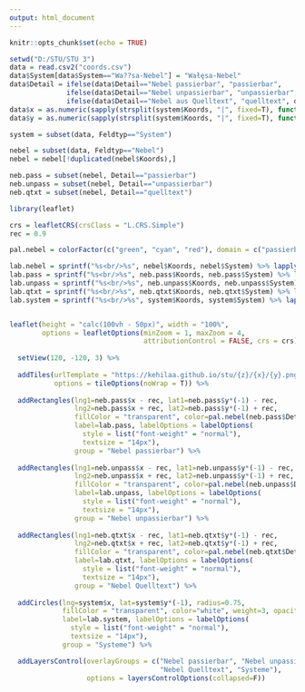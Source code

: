 ---
output: html_document
---

<style>
.main-container {
  width: 100%;
  max-width: unset;
  }
</style>


```{r setup, include=FALSE}
knitr::opts_chunk$set(echo = TRUE)
```

```{r load data, include=FALSE}
setwd("D:/STU/STU 3")
data = read.csv2("coords.csv")
data$System[data$System=="Wa??sa-Nebel"] = "Wałęsa-Nebel"
data$Detail = ifelse(data$Detail=="Nebel passierbar", "passierbar", 
              ifelse(data$Detail=="Nebel unpassierbar", "unpassierbar", 
              ifelse(data$Detail=="Nebel aus Quelltext", "quelltext", data$Detail)))
data$x = as.numeric(sapply(strsplit(system$Koords, "|", fixed=T), function(x) x[1])) * 1.937 + .78
data$y = as.numeric(sapply(strsplit(system$Koords, "|", fixed=T), function(x) x[2])) * 1.937 + .78

system = subset(data, Feldtyp=="System")

nebel = subset(data, Feldtyp=="Nebel")
nebel = nebel[!duplicated(nebel$Koords),]

neb.pass = subset(nebel, Detail=="passierbar")
neb.unpass = subset(nebel, Detail=="unpassierbar")
neb.qtxt = subset(nebel, Detail=="quelltext")
```

```{r leaflet, echo=FALSE}

library(leaflet)

crs = leafletCRS(crsClass = "L.CRS.Simple")                                     # code = "EPSG:4326"
rec = 0.9

pal.nebel = colorFactor(c("green", "cyan", "red"), domain = c("passierbar", "quelltext", "unpassierbar"))

lab.nebel = sprintf("%s<br/>%s", nebel$Koords, nebel$System) %>% lapply(htmltools::HTML)
lab.pass = sprintf("%s<br/>%s", neb.pass$Koords, neb.pass$System) %>% lapply(htmltools::HTML)
lab.unpass = sprintf("%s<br/>%s", neb.unpass$Koords, neb.unpass$System) %>% lapply(htmltools::HTML)
lab.qtxt = sprintf("%s<br/>%s", neb.qtxt$Koords, neb.qtxt$System) %>% lapply(htmltools::HTML)
lab.system = sprintf("%s<br/>%s", system$Koords, system$System) %>% lapply(htmltools::HTML)


leaflet(height = "calc(100vh - 50px)", width = "100%", 
        options = leafletOptions(minZoom = 1, maxZoom = 4, 
                                 attributionControl = FALSE, crs = crs)) %>% 
  
  setView(120, -120, 3) %>% 
  
  addTiles(urlTemplate = "https://kehilaa.github.io/stu/{z}/{x}/{y}.png",
           options = tileOptions(noWrap = T)) %>% 
  
  addRectangles(lng1=neb.pass$x - rec, lat1=neb.pass$y*(-1) - rec, 
                lng2=neb.pass$x + rec, lat2=neb.pass$y*(-1) + rec, 
                fillColor = "transparent", color=pal.nebel(neb.pass$Detail), opacity=.9, weight=.7, 
                label=lab.pass, labelOptions = labelOptions(
                  style = list("font-weight" = "normal"),
                  textsize = "14px"), 
                group = "Nebel passierbar") %>% 
  
  addRectangles(lng1=neb.unpass$x - rec, lat1=neb.unpass$y*(-1) - rec, 
                lng2=neb.unpass$x + rec, lat2=neb.unpass$y*(-1) + rec, 
                fillColor = "transparent", color=pal.nebel(neb.unpass$Detail), opacity=.9, weight=.7, 
                label=lab.unpass, labelOptions = labelOptions(
                  style = list("font-weight" = "normal"),
                  textsize = "14px"), 
                group = "Nebel unpassierbar") %>% 
  
  addRectangles(lng1=neb.qtxt$x - rec, lat1=neb.qtxt$y*(-1) - rec, 
                lng2=neb.qtxt$x + rec, lat2=neb.qtxt$y*(-1) + rec, 
                fillColor = "transparent", color=pal.nebel(neb.qtxt$Detail), opacity=.9, weight=.7, 
                label=lab.qtxt, labelOptions = labelOptions(
                  style = list("font-weight" = "normal"),
                  textsize = "14px"), 
                group = "Nebel Quelltext") %>% 
  
  addCircles(lng=system$x, lat=system$y*(-1), radius=0.75, 
             fillColor = "transparent", color="white", weight=3, opacity=.8, 
             label=lab.system, labelOptions = labelOptions(
               style = list("font-weight" = "normal"),
               textsize = "14px"), 
             group = "Systeme") %>% 

  addLayersControl(overlayGroups = c("Nebel passierbar", "Nebel unpassierbar", 
                                     "Nebel Quelltext", "Systeme"), 
                   options = layersControlOptions(collapsed=F))

```


